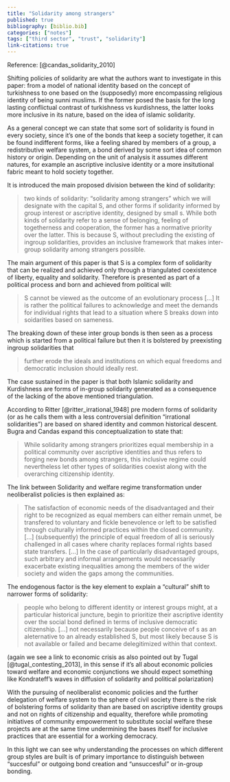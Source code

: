 ```yaml
---
title: "Solidarity among strangers"
published: true
bibliography: [biblio.bib]
categories: ["notes"]
tags: ["third sector", "trust", "solidarity"]
link-citations: true
---
```


Reference: [@candas_solidarity_2010]

Shifting policies of solidarity are what the authors want to investigate in this paper: from a model of national identity based on the concept of turkishness to one based on the (supposedly) more encompassing religious identity of being sunni muslims. If the former posed the basis for the long lasting conflictual contrast of turkishness vs kurdishness, the latter looks more inclusive in its nature, based on the idea of islamic solidarity.

As a general concept we can state that some sort of solidarity is found in every society, since it's one of the bonds that keep a society together, it can be found indifferent forms, like a feeling shared by members of a group, a redistributive welfare system, a bond derived by some sort idea of common history or origin. Depending on the unit of analysis it assumes different natures, for example an ascriptive inclusive identity or a more insitutional fabric meant to hold society together.

It is introduced the main proposed division between the kind of solidarity:

> two kinds of solidarity: "solidarity among strangers" which  we will designate with the capital S, and other forms if solidarity informed by group interest or ascriptive identity, designed by small s. While both kinds of solidarity refer to a sense of belonging, feeling of togetherness and cooperation, the former has a normative priority over the latter. This is because S, without precluding the existing of ingroup solidarities, provides an inclusive framework that makes inter-group solidarity among strangers possible.

The main argument of this paper is that S is a complex form of solidarity that can be realized and achieved only through a triangulated coexistence of liberty, equality and solidarity. Therefore is presented as part of a political process and born and achieved from political will:

>S cannot be viewed as the outcome of an evolutionary process [...] It is rather the political failures to acknowledge and meet the demands for individual rights that lead to a situation where S breaks down into soidarities based on sameness.

The breaking down of these inter group bonds is then seen as a process which is started from a political failure but then it is bolstered by preexisting ingroup solidarities that

>further erode the ideals and institutions on which equal freedoms and democratic inclusion should ideally rest.

The case sustained in the paper is that both Islamic solidarity and Kurdishness are forms of in-group solidarity generated as a consequence of the lacking of the above mentioned triangulation.

According to Ritter [@ritter_irrational_1948] pre modern forms of solidarity (or as he calls them with a less controversial definition "irrational solidarities") are based on shared identity and common historical descent. Bugra and Candas expand this conceptualization to state that:

>While solidarity among strangers prioritizes equal membership in a political community over ascriptive identities and thus refers to forging new bonds among strangers, this inclusive regime could nevertheless let other types of solidarities coexist along with the overarching citizenship identity.

The link between Solidarity and welfare regime transformation under neoliberalist policies is then explained as:

>The satisfaction of economic needs of the disadvantaged and their right to be recognized as equal members can either remain unmet, be transfered to voluntary and fickle benevolence or left to be satisfied through culturally informed practices within the closed community. [...] (subsequently) the principle of equal freedom of all is seriously challenged in all cases where charity replaces formal rights based state transfers. [...] In the case of particularly disadvantaged groups, such arbitrary and informal arrangements would necessarily exacerbate existing inequalities among the members of the wider society and widen the gaps among the communities.

The endogenous factor is the key element to explain a "cultural" shift to narrower forms of solidarity:

>people who belong to different identity or interest groups might, at a particular historical juncture, begin to prioritize their ascriptive identity over the social bond defined in terms of inclusive democratic citizenship. [...] not necessarily because people conceive of s as an aleternative to an already established S, but most likely because S is not available or failed and became delegitimized within that context.

(again we see a link to economic crisis as also pointed out by Tugal [@tugal_contesting_2013], in this sense if it's all about economic policies toward welfare and economic conjunctions we should expect something like Kondrateff's waves in diffusion of solidarity and political polarization)

With the pursuing of neoliberalist economic policies and the further delegation of welfare system to the sphere of civil society there is the risk of bolstering forms of solidarity than are based on ascriptive identity groups and not on rights of citizenship and equality, therefore while promoting initiatives of community empowerment to substitute social welfare these projects are at the same time undermining the bases itself for inclusive practices that are essential for a working democracy.

In this light we can see why understanding the processes on which different group styles are built is of primary importance to distinguish between "succesful" or outgoing bond creation and "unsuccesful" or in-group bonding. 






